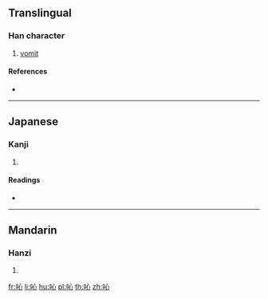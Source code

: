 {{also|唚}}
==Translingual==

===Han character===
{{Han char|rn=30|rad=口|as=04|sn=7|four=|canj=RP,XRP|ids=⿰口心}}

# [[vomit]]

====References====
* {{Han ref|kx=0177.270|dkj=03336|dj=0395.080|hdz=10595.030|uh=5423|ud=21539}}

----

==Japanese==

===Kanji===
{{ja-kanji|grade=|rs=口04}}

# {{defn|lang=ja|sort=口04}}

====Readings====
* {{ja-readings|on=[[しん]] (shin)|kun=}}

----

==Mandarin==

===Hanzi===
{{cmn-hanzi|tra=唚|pin=[[qìn]] ([[qin4]])|wg=ch'in<sup>4</sup>}}

# {{defn|lang=cmn|sort=口04}}

[[fr:吣]]
[[li:吣]]
[[hu:吣]]
[[pl:吣]]
[[th:吣]]
[[zh:吣]]